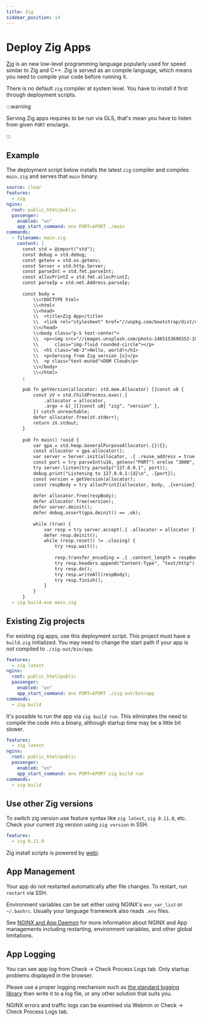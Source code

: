 ```yaml
---
title: Zig
sidebar_position: 14
---
```


# Deploy Zig Apps


[Zig](https://ziglang.org) is an new low-level programming language popularly used for speed similar to Zig and C++. Zig is served as an compile language, which means you need to compile your code before running it. 

There is no default `zig` compiler at system level. You have to install it first through deployment scripts.


:::warning

Serving Zig apps requires to be run via GLS, that's mean you have to listen from given `PORT` env/args.

:::

## Example

The deployment script below installs the latest `zig` compiler and compiles `main.zig` and serves that `main` binary. 


```yaml title="https://github.com/domcloud/recipes/blob/master/zig.yml"
source: clear
features:
  - zig
nginx:
  root: public_html/public
  passenger:
    enabled: "on"
    app_start_command: env PORT=$PORT ./main
commands:
  - filename: main.zig
    content: |
      const std = @import("std");
      const debug = std.debug;
      const getenv = std.os.getenv;
      const Server = std.http.Server;
      const parseInt = std.fmt.parseInt;
      const allocPrintZ = std.fmt.allocPrintZ;
      const parseIp = std.net.Address.parseIp;
  
      const body =
          \\<!DOCTYPE html>
          \\<html>
          \\<head>
          \\  <title>Zig App</title>
          \\  <link rel="stylesheet" href="//unpkg.com/bootstrap/dist/css/bootstrap.min.css">
          \\</head>
          \\<body class="p-5 text-center">
          \\  <p><img src="//images.unsplash.com/photo-1465153690352-10c1b29577f8?fit=crop&w=200&h=200" 
          \\      class="img-fluid rounded-circle"></p>
          \\  <h1 class="mb-3">Hello, world!</h1>
          \\  <p>Serving from Zig version {s}</p>
          \\  <p class="text-muted">DOM Cloud</p>
          \\</body>
          \\</html>
      ;
  
      pub fn getVersion(allocator: std.mem.Allocator) []const u8 {
          const zV = std.ChildProcess.exec(.{
              .allocator = allocator,
              .argv = &[_][]const u8{ "zig", "version" },
          }) catch unreachable;
          defer allocator.free(zV.stderr);
          return zV.stdout;
      }
  
      pub fn main() !void {
          var gpa = std.heap.GeneralPurposeAllocator(.{}){};
          const allocator = gpa.allocator();
          var server = Server.init(allocator, .{ .reuse_address = true });
          const port = try parseInt(u16, getenv("PORT") orelse "3000", 10);
          try server.listen(try parseIp("127.0.0.1", port));
          debug.print("Listening to 127.0.0.1:{d}\n", .{port});
          const version = getVersion(allocator);
          const respBody = try allocPrintZ(allocator, body, .{version});
  
          defer allocator.free(respBody);
          defer allocator.free(version);
          defer server.deinit();
          defer debug.assert(gpa.deinit() == .ok);
  
          while (true) {
              var resp = try server.accept(.{ .allocator = allocator });
              defer resp.deinit();
              while (resp.reset() != .closing) {
                  try resp.wait();
  
                  resp.transfer_encoding = .{ .content_length = respBody.len };
                  try resp.headers.append("Content-Type", "text/http");
                  try resp.do();
                  try resp.writeAll(respBody);
                  try resp.finish();
              }
          }
      }
  - zig build-exe main.zig 
```

## Existing Zig projects

For existing zig apps, use this deployment script. This project must have a `build.zig` initialized. You may need to change the start path if your app is not compiled to `./zig-out/bin/app`.

```yaml title="https://github.com/domcloud/recipes/blob/master/zig-binary.yml"
features:
  - zig latest
nginx:
  root: public_html/public
  passenger:
    enabled: "on"
    app_start_command: env PORT=$PORT ./zig-out/bin/app
commands:
  - zig build
```

It's possible to run the app via `zig build run`. This eliminates the need to compile the code into a binary, although startup time may be a little bit slower.

```yaml title="https://github.com/domcloud/recipes/blob/master/zig-gls.yml"
features:
  - zig latest
nginx:
  root: public_html/public
  passenger:
    enabled: "on"
    app_start_command: env PORT=$PORT zig build run
commands:
  - zig build
```

## Use other Zig versions

To switch zig version use feature syntax like `zig latest`, `zig 0.11.0`, etc. Check your current zig version using `zig version` in SSH.

```yaml
features:
  - zig 0.11.0
```

Zig install scripts is powered by [webi](https://webinstall.dev/zig/). 

## App Management

Your app do not restarted automatically after file changes. To restart, run `restart` via SSH.

Environment variables can be set either using NGINX's `env_var_list` or `~/.bashrc`. Usually your language framework also reads `.env` files.

See [NGINX and App Daemon](./nginx.mdx) for more information about NGINX and App managements including restarting, environment variables, and other global limitations.

## App Logging

You can see app log from Check -> Check Process Logs tab. Only startup problems displayed in the browser.

Please use a proper logging mechanism such as [the standard logging library](https://gist.github.com/leecannon/d6f5d7e5af5881c466161270347ce84d) then write it to a log file, or any other solution that suits you.

NGINX errors and traffic logs can be examined via Webmin or Check -> Check Process Logs tab.
